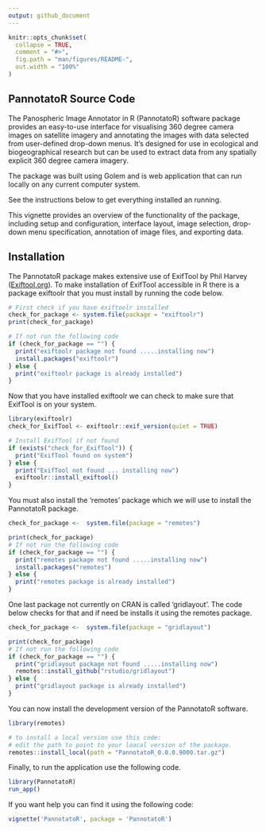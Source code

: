 ```yaml
---
output: github_document
---
```


<!-- README.md is generated from README.Rmd. Please edit that file -->

```r
knitr::opts_chunk$set(
  collapse = TRUE,
  comment = "#>",
  fig.path = "man/figures/README-",
  out.width = "100%"
)
```

## PannotatoR Source Code

The Panospheric Image Annotator in R (PannotatoR) software package provides an easy-to-use interface for visualising 360 degree camera images on satellite imagery and annotating the images with data selected from user-defined drop-down menus. It's designed for use in ecological and biogeographical research but can be used to extract data from any spatially explicit 360 degree camera imagery.

The package was built using Golem and is web application that can run locally on any current computer system.

See the instructions below to get everything installed an running.

This vignette provides an overview of the functionality of the package, including setup and configuration, interface layout, image selection, drop-down menu specification, annotation of image files, and exporting data.

## Installation

The PannotatoR package makes extensive use of ExifTool by Phil Harvey ([Exiftool.org](https://exiftool.org/)). To make installation of ExifTool accessible in R there is a package exiftoolr that you must install by running the code below.

```r
# First check if you have exiftoolr installed
check_for_package <- system.file(package = "exiftoolr")
print(check_for_package)

# If not run the following code
if (check_for_package == "") {
  print("exiftoolr package not found .....installing now")
  install.packages("exiftoolr")
} else {
  print("exiftoolr package is already installed")
}
```

Now that you have installed exiftoolr we can check to make sure that ExifTool is on your system.

```r
library(exiftoolr)  
check_for_ExifTool <- exiftoolr::exif_version(quiet = TRUE)

# Install ExifTool if not found
if (exists("check_for_ExifTool")) {
  print("ExifTool found on system")
} else {
  print("ExifTool not found ... installing now")   
  exiftoolr::install_exiftool()
}
```

You must also install the 'remotes' package which we will use to install the PannotatoR package.

```r
check_for_package <-  system.file(package = "remotes")

print(check_for_package)
# If not run the following code
if (check_for_package == "") {
  print("remotes package not found .....installing now")
  install.packages("remotes")
} else {
  print("remotes package is already installed")
}
```

One last package not currently on CRAN is called 'gridlayout'. The code below checks for that and if need be installs it using the remotes package.

```r
check_for_package <-  system.file(package = "gridlayout")

print(check_for_package)
# If not run the following code
if (check_for_package == "") {
  print("gridlayout package not found .....installing now")   
  remotes::install_github("rstudio/gridlayout")
} else {
  print("gridlayout package is already installed")
}
```

You can now install the development version of the PannotatoR software.

```r
library(remotes)

# to install a local version use this code: 
# edit the path to point to your loacal version of the package.
remotes::install_local(path = "PannotatoR_0.0.0.9000.tar.gz") 

```

Finally, to run the application use the following code.

```r
library(PannotatoR) 
run_app()
```

If you want help you can find it using the following code:

```r
vignette('PannotatoR', package = 'PannotatoR')
```
